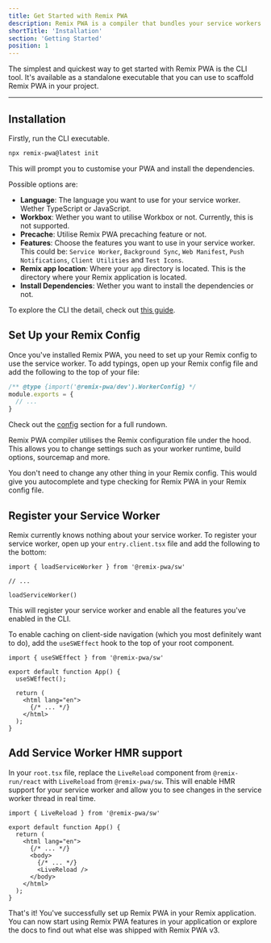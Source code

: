 ```yaml
---
title: Get Started with Remix PWA
description: Remix PWA is a compiler that bundles your service workers as well as provide utilities and modules to build your application.
shortTitle: 'Installation'
section: 'Getting Started'
position: 1
---
```



The simplest and quickest way to get started with Remix PWA is the CLI tool. It's available as a standalone executable that you can use to scaffold
Remix PWA in your project.

---

## Installation

Firstly, run the CLI executable.

```sh {{ filename:"Terminal" }}
npx remix-pwa@latest init
```

This will prompt you to customise your PWA and install the dependencies.

Possible options are:

- <b>Language</b>: The language you want to use for your service worker. Wether TypeScript or JavaScript.
- <b>Workbox</b>: Wether you want to utilise Workbox or not. Currently, this is not supported.
- <b>Precache</b>: Utilise Remix PWA precaching feature or not.
- <b>Features</b>: Choose the features you want to use in your service worker. This could be: `Service Worker`, `Background Sync`, `Web Manifest`,
`Push Notifications`, `Client Utilities` and `Test Icons`.
- <b>Remix app location</b>: Where your `app` directory is located. This is the directory where your Remix application is located.
- <b>Install Dependencies</b>: Wether you want to install the dependencies or not.

To explore the CLI the detail, check out [this guide](/docs/remix-pwa-dev-cli).

## Set Up your Remix Config

Once you've installed Remix PWA, you need to set up your Remix config to use the service worker. To add typings, open up your Remix
config file and add the following to the top of your file:

```ts {{ filename:"remix.config.ts" }}
/** @type {import('@remix-pwa/dev').WorkerConfig} */
module.exports = {
  // ...
}
```

Check out the [config](/docs/remix-config-js) section for a full rundown.

<Info>
Remix PWA compiler utilises the Remix configuration file under the hood. This allows you to change settings such as your worker runtime,
build options, sourcemap and more.
</Info>

You don't need to change any other thing in your Remix config. This would give you autocomplete and type checking for Remix PWA in your
Remix config file.

## Register your Service Worker

Remix currently knows nothing about your service worker. To register your service worker, open up your `entry.client.tsx` file and add the following to the bottom:

```tsx {{ filename:"app/entry.client.tsx" }}
import { loadServiceWorker } from '@remix-pwa/sw'

// ...

loadServiceWorker()
```

This will register your service worker and enable all the features you've enabled in the CLI. 

To enable caching on client-side navigation (which you most definitely want to do), add the `useSWEffect` hook to the top of your
root component.

```tsx {{ filename:"app/root.tsx" }}
import { useSWEffect } from '@remix-pwa/sw'

export default function App() {
  useSWEffect();

  return (
    <html lang="en">
      {/* ... */}
    </html>
  );
}
```

## Add Service Worker HMR support 

In your `root.tsx` file, replace the `LiveReload` component from `@remix-run/react` with `LiveReload` from `@remix-pwa/sw`. This will
enable HMR support for your service worker and allow you to see changes in the service worker thread in real time.

```tsx {{ filename:"app/root.tsx" }}
import { LiveReload } from '@remix-pwa/sw'

export default function App() {
  return (
    <html lang="en">
      {/* ... */}
      <body>
        {/* ... */}
        <LiveReload />
      </body>
    </html>
  );
}
```

That's it! You've successfully set up Remix PWA in your Remix application. You can now start using Remix PWA features in your application or explore the docs
to find out what else was shipped with Remix PWA v3.
